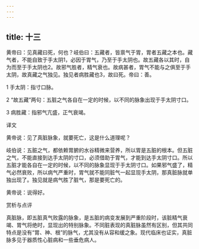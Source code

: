 ```yaml
---
---
---
```

title: 十三
---




黄帝曰：见真藏曰死，何也？岐伯曰：五藏者，皆禀气于胃，胃者五藏之本也。藏气者，不能自致于手太阴1，必因于胃气，乃至于手太阴也。故五藏各以其时，自为而至于手太阴也2。故邪气胜者，精气衰也。故病甚者，胃气不能与之俱至于手太阴，故真藏之气独见。独见者病胜藏也3，故曰死。帝曰：善。

1 手太阴：指寸口脉。

2 “故五藏”两句：五脏之气各自在一定的时候，以不同的脉象出现于手太阴寸口。

3 病胜藏：指邪气亢盛，正气衰竭。

译文

黄帝说：见了真脏脉象，就要死亡，这是什么道理呢？

岐伯说：五脏之气，都依赖胃腑的水谷精微来营养，所以胃是五脏的根本。但五脏之气，不能直接到达手太阴的寸口，必须借助于胃气，才能到达手太阴寸口。所以五脏才能各自在一定的时候，以不同的脉象显现于手太阴寸口。如果邪气盛了，精气必然衰败，所以病气严重时，胃气就不能同脏气一起显现手太阴，那真脏脉就单独出现了。独见就是病气胜了脏气，那是要死亡的。

黄帝说：说得好。

赏析与点评

真脏脉，即五脏真气败露的脉象，是五脏的病变发展到严重阶段时，该脏精气衰竭、胃气将绝时，显现出的特别脉象。不同脏表现的真脏脉虽然有区别，但其共同特点是没有“胃、神、根”的脉气，尤其没有从容和缓之象。现代临床也证实，真脏脉多见于器质性心脏病和一些垂危病人。